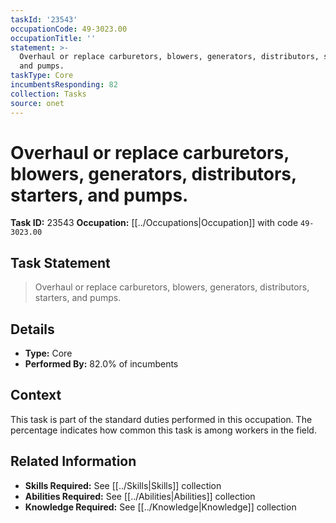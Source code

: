 ```yaml
---
taskId: '23543'
occupationCode: 49-3023.00
occupationTitle: ''
statement: >-
  Overhaul or replace carburetors, blowers, generators, distributors, starters,
  and pumps.
taskType: Core
incumbentsResponding: 82
collection: Tasks
source: onet
---
```

# Overhaul or replace carburetors, blowers, generators, distributors, starters, and pumps.

**Task ID:** 23543
**Occupation:** [[../Occupations|Occupation]] with code `49-3023.00`

## Task Statement

> Overhaul or replace carburetors, blowers, generators, distributors, starters, and pumps.

## Details

- **Type:** Core
- **Performed By:** 82.0% of incumbents

## Context

This task is part of the standard duties performed in this occupation. The percentage indicates how common this task is among workers in the field.

## Related Information

- **Skills Required:** See [[../Skills|Skills]] collection
- **Abilities Required:** See [[../Abilities|Abilities]] collection
- **Knowledge Required:** See [[../Knowledge|Knowledge]] collection
